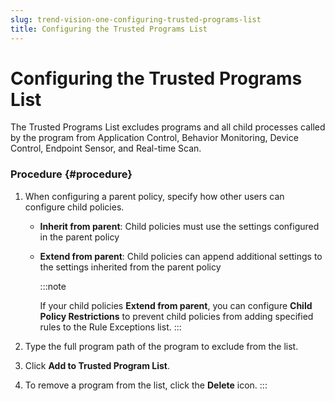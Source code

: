 ```yaml
---
slug: trend-vision-one-configuring-trusted-programs-list
title: Configuring the Trusted Programs List
---
```

# Configuring the Trusted Programs List

The Trusted Programs List excludes programs and all child processes called by the program from Application Control, Behavior Monitoring, Device Control, Endpoint Sensor, and Real-time Scan.

### Procedure {#procedure}

1.  When configuring a parent policy, specify how other users can configure child policies.

    - **Inherit from parent**: Child policies must use the settings configured in the parent policy

    - **Extend from parent**: Child policies can append additional settings to the settings inherited from the parent policy

      :::note

      If your child policies **Extend from parent**, you can configure **Child Policy Restrictions** to prevent child policies from adding specified rules to the Rule Exceptions list.
      :::

2.  Type the full program path of the program to exclude from the list.

3.  Click **Add to Trusted Program List**.

4.  To remove a program from the list, click the **Delete** icon.
:::
